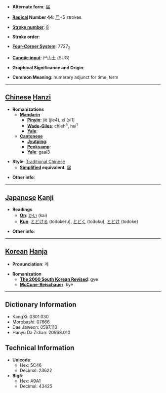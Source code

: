 * '''Alternate form''': [[届]]

* '''[[Wiktionary:Chinese radical index| Radical]] Number 44''': [[Wiktionary:Chinese radical index 尸|尸]]+5 strokes

* '''[[Wiktionary:Chinese total strokes index|Stroke number]]''': [[Wiktionary:Chinese total strokes index 8|8]]

* '''Stroke order''': 

* '''[[Wiktionary:Chinese four corner index|Four-Corner System]]''': 7727<sub>2</sub>

* '''[[Wiktionary:Chinese Cangjie index|Cangjie input]]''': 尸山土 (SUG)

* '''Graphical Significance and Origin''': 

* '''Common Meaning''': numerary adjunct for time, term

----

== [[Chinese]] [[Hanzi]] ==

* '''Romanizations'''
** '''[[Mandarin]]'''
*** '''[[Pinyin]]''': jiè (jie4), xī (xi1)
*** '''[[Wade-Giles]]''': chieh<sup>4</sup>, hsi<sup>1</sup>
*** '''[[Yale]]''': 
** '''[[Cantonese]]'''
*** '''[[Jyutping]]''':
*** '''[[Penkyamp]]''': 
*** '''[[Yale]]''': gaai3

* '''Style''': [[Traditional Chinese]] 
** '''[[Simplified Chinese|Simplified]] equivalent''': [[届]]

* '''Other info''': 

----

== [[Japanese]] [[Kanji]] ==

* '''Readings'''
** '''[[On]]''': [[かい]] (kai)
** '''[[Kun]]''': [[とどける]] (todokeru), [[とどく]] (todoku), [[とどけ]] (todoke)

* '''Other info''':  

----

== [[Korean]] [[Hanja]] ==

* '''Pronunciation''': 계

* '''Romanization'''
** '''[[The 2000 South Korean Revised Romanization|The 2000 South Korean Revised]]''': gye
** '''[[McCune-Reischauer]]''': kye

----

== Dictionary Information ==

* KangXi: 0301.030
* Morobashi: 07666
* Dae Jaweon: 0597.110
* Hanyu Da Zidian: 20968.010

== Technical Information ==

* '''Unicode''':
** Hex: 5C46
** Decimal: 23622
* '''Big5''':
** Hex: A9A1
** Decimal: 43425